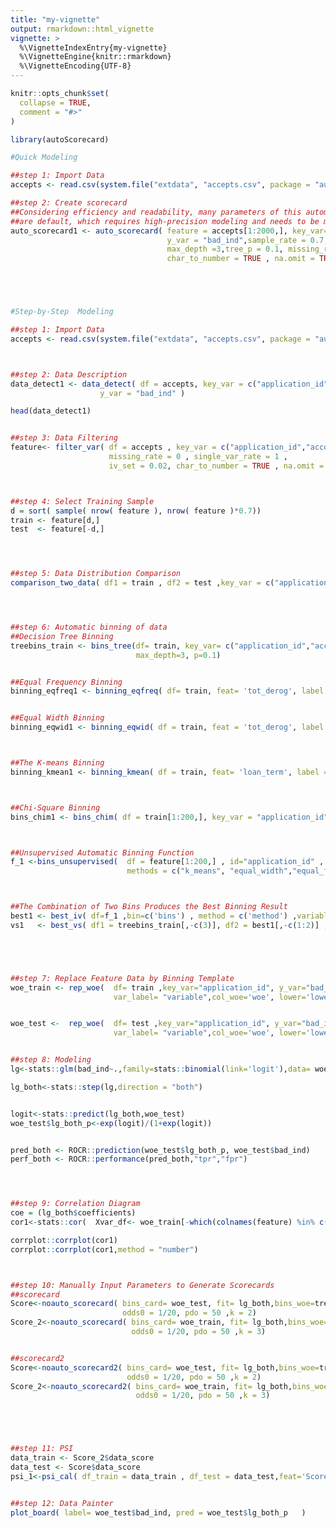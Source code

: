 ---
title: "my-vignette"
output: rmarkdown::html_vignette
vignette: >
  %\VignetteIndexEntry{my-vignette}
  %\VignetteEngine{knitr::rmarkdown}
  %\VignetteEncoding{UTF-8}
---

```{r, include = FALSE}
knitr::opts_chunk$set(
  collapse = TRUE,
  comment = "#>"
)
```



```{r setup}
library(autoScorecard)

#Quick Modeling

##step 1: Import Data
accepts <- read.csv(system.file("extdata", "accepts.csv", package = "autoScorecard" ))

##step 2: Create scorecard
##Considering efficiency and readability, many parameters of this automatic modeling function 
##are default, which requires high-precision modeling and needs to be manually established step by step
auto_scorecard1 <- auto_scorecard( feature = accepts[1:2000,], key_var= "application_id",
                                   y_var = "bad_ind",sample_rate = 0.7, points0 = 600, odds0=1/20, pdo = 50,
                                   max_depth =3,tree_p = 0.1, missing_rate = 0, single_var_rate = 1, iv_set=0.02,
                                   char_to_number = TRUE , na.omit = TRUE)





#Step-by-Step  Modeling

##step 1: Import Data
accepts <- read.csv(system.file("extdata", "accepts.csv", package = "autoScorecard" ))



##step 2: Data Description
data_detect1 <- data_detect( df = accepts, key_var = c("application_id","account_number") ,
                    y_var = "bad_ind" )

head(data_detect1)


##step 3: Data Filtering
feature<- filter_var( df = accepts , key_var = c("application_id","account_number"), y_var = "bad_ind" , 
                      missing_rate = 0 , single_var_rate = 1 , 
                      iv_set = 0.02, char_to_number = TRUE , na.omit = TRUE )



##step 4: Select Training Sample 
d = sort( sample( nrow( feature ), nrow( feature )*0.7))
train <- feature[d,]
test  <- feature[-d,]




##step 5: Data Distribution Comparison
comparison_two_data( df1 = train , df2 = test ,key_var = c("application_id","account_number"), y_var="bad_ind")




##step 6: Automatic binning of data
##Decision Tree Binning
treebins_train <- bins_tree(df= train, key_var= c("application_id","account_number"), y_var="bad_ind", 
                            max_depth=3, p=0.1)


##Equal Frequency Binning
binning_eqfreq1 <- binning_eqfreq( df= train, feat= 'tot_derog', label = 'bad_ind', nbins = 3)


##Equal Width Binning
binning_eqwid1 <- binning_eqwid( df = train, feat = 'tot_derog', label = 'bad_ind', nbins = 3)



##The K-means Binning
binning_kmean1 <- binning_kmean( df = train, feat= 'loan_term', label = 'bad_ind', nbins = 3)



##Chi-Square Binning
bins_chim1 <- bins_chim( df = train[1:200,], key_var = "application_id", y_var = "bad_ind" , alpha=0.1 )



##Unsupervised Automatic Binning Function
f_1 <-bins_unsupervised(  df = feature[1:200,] , id="application_id" , label="bad_ind" ,
                          methods = c("k_means", "equal_width","equal_freq")  ,  bin_nums=5  )



##The Combination of Two Bins Produces the Best Binning Result
best1 <- best_iv( df=f_1 ,bin=c('bins') , method = c('method') ,variable= c( "variable" ) ,label_iv='miv'  )
vs1   <- best_vs( df1 = treebins_train[,-c(3)], df2 = best1[,-c(1:2)] ,variable="variable" ,label_iv='miv' )





##step 7: Replace Feature Data by Binning Template
woe_train <- rep_woe(  df= train ,key_var="application_id", y_var="bad_ind"  , tool=treebins_train ,
                       var_label= "variable",col_woe='woe', lower='lower' ,upper ='upper'  )


woe_test <-  rep_woe(  df= test ,key_var="application_id", y_var="bad_ind"  , tool=treebins_train ,
                       var_label= "variable",col_woe='woe', lower='lower' ,upper ='upper'  )


##step 8: Modeling
lg<-stats::glm(bad_ind~.,family=stats::binomial(link='logit'),data= woe_train)

lg_both<-stats::step(lg,direction = "both")


logit<-stats::predict(lg_both,woe_test)
woe_test$lg_both_p<-exp(logit)/(1+exp(logit))


pred_both <- ROCR::prediction(woe_test$lg_both_p, woe_test$bad_ind)
perf_both <- ROCR::performance(pred_both,"tpr","fpr")




##step 9: Correlation Diagram
coe = (lg_both$coefficients)
cor1<-stats::cor(  Xvar_df<- woe_train[-which(colnames(feature) %in% c("application_id","account_number","bad_ind"))])

corrplot::corrplot(cor1)
corrplot::corrplot(cor1,method = "number")



##step 10: Manually Input Parameters to Generate Scorecards
##scorecard
Score<-noauto_scorecard( bins_card= woe_test, fit= lg_both,bins_woe=treebins_train  ,points0 = 600, 
                         odds0 = 1/20, pdo = 50 ,k = 2)
Score_2<-noauto_scorecard( bins_card= woe_train, fit= lg_both,bins_woe=treebins_train  ,points0 = 600, 
                           odds0 = 1/20, pdo = 50 ,k = 3)


##scorecard2
Score<-noauto_scorecard2( bins_card= woe_test, fit= lg_both,bins_woe=treebins_train  ,points0 = 600,
                          odds0 = 1/20, pdo = 50 ,k = 2)
Score_2<-noauto_scorecard2( bins_card= woe_train, fit= lg_both,bins_woe=treebins_train  ,points0 = 600, 
                            odds0 = 1/20, pdo = 50 ,k = 3)





##step 11: PSI
data_train <- Score_2$data_score
data_test <- Score$data_score
psi_1<-psi_cal( df_train = data_train , df_test = data_test,feat='Score',label='bad_ind' , nbins=10)


##step 12: Data Painter
plot_board( label= woe_test$bad_ind, pred = woe_test$lg_both_p   )





```

